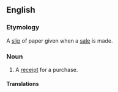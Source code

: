 ==English==

===Etymology===
A [[slip]] of paper given when a [[sale]] is made.

===Noun===
{{en-noun|sg=[[sales]] [[slip]]}}

# A [[receipt]] for a purchase.

====Translations====
{{trans-top|receipt for a purchase}}
{{trans-mid}}
{{trans-bottom}}
